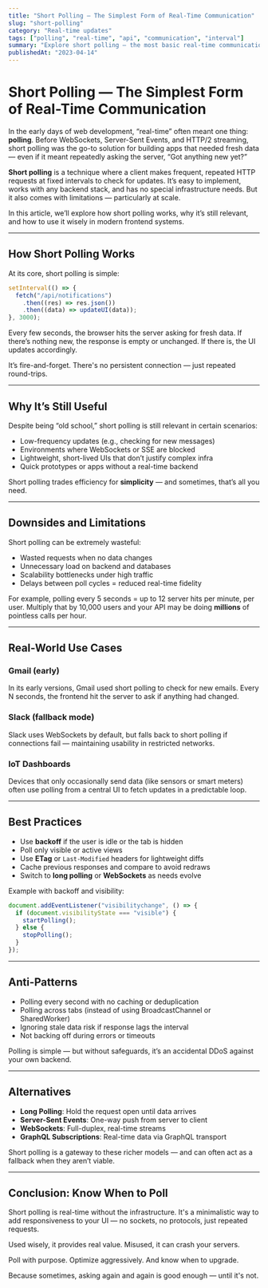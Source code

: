 ```yaml
---
title: "Short Polling — The Simplest Form of Real-Time Communication"
slug: "short-polling"
category: "Real-time updates"
tags: ["polling", "real-time", "api", "communication", "interval"]
summary: "Explore short polling — the most basic real-time communication pattern. Learn how it works, when to use it, and how it compares to other real-time techniques like long polling, SSE, and WebSockets."
publishedAt: "2023-04-14"
---
```


# Short Polling — The Simplest Form of Real-Time Communication

In the early days of web development, “real-time” often meant one thing: **polling**. Before WebSockets, Server-Sent Events, and HTTP/2 streaming, short polling was the go-to solution for building apps that needed fresh data — even if it meant repeatedly asking the server, “Got anything new yet?”

**Short polling** is a technique where a client makes frequent, repeated HTTP requests at fixed intervals to check for updates. It’s easy to implement, works with any backend stack, and has no special infrastructure needs. But it also comes with limitations — particularly at scale.

In this article, we’ll explore how short polling works, why it’s still relevant, and how to use it wisely in modern frontend systems.

---

## How Short Polling Works

At its core, short polling is simple:

```ts
setInterval(() => {
  fetch("/api/notifications")
    .then((res) => res.json())
    .then((data) => updateUI(data));
}, 3000);
```

Every few seconds, the browser hits the server asking for fresh data. If there’s nothing new, the response is empty or unchanged. If there is, the UI updates accordingly.

It’s fire-and-forget. There's no persistent connection — just repeated round-trips.

---

## Why It’s Still Useful

Despite being “old school,” short polling is still relevant in certain scenarios:
- Low-frequency updates (e.g., checking for new messages)
- Environments where WebSockets or SSE are blocked
- Lightweight, short-lived UIs that don’t justify complex infra
- Quick prototypes or apps without a real-time backend

Short polling trades efficiency for **simplicity** — and sometimes, that’s all you need.

---

## Downsides and Limitations

Short polling can be extremely wasteful:
- Wasted requests when no data changes
- Unnecessary load on backend and databases
- Scalability bottlenecks under high traffic
- Delays between poll cycles = reduced real-time fidelity

For example, polling every 5 seconds = up to 12 server hits per minute, per user. Multiply that by 10,000 users and your API may be doing **millions** of pointless calls per hour.

---

## Real-World Use Cases

### Gmail (early)

In its early versions, Gmail used short polling to check for new emails. Every N seconds, the frontend hit the server to ask if anything had changed.

### Slack (fallback mode)

Slack uses WebSockets by default, but falls back to short polling if connections fail — maintaining usability in restricted networks.

### IoT Dashboards

Devices that only occasionally send data (like sensors or smart meters) often use polling from a central UI to fetch updates in a predictable loop.

---

## Best Practices

- Use **backoff** if the user is idle or the tab is hidden
- Poll only visible or active views
- Use **ETag** or `Last-Modified` headers for lightweight diffs
- Cache previous responses and compare to avoid redraws
- Switch to **long polling** or **WebSockets** as needs evolve

Example with backoff and visibility:

```ts
document.addEventListener("visibilitychange", () => {
  if (document.visibilityState === "visible") {
    startPolling();
  } else {
    stopPolling();
  }
});
```

---

## Anti-Patterns

- Polling every second with no caching or deduplication
- Polling across tabs (instead of using BroadcastChannel or SharedWorker)
- Ignoring stale data risk if response lags the interval
- Not backing off during errors or timeouts

Polling is simple — but without safeguards, it’s an accidental DDoS against your own backend.

---

## Alternatives

- **Long Polling**: Hold the request open until data arrives
- **Server-Sent Events**: One-way push from server to client
- **WebSockets**: Full-duplex, real-time streams
- **GraphQL Subscriptions**: Real-time data via GraphQL transport

Short polling is a gateway to these richer models — and can often act as a fallback when they aren’t viable.

---

## Conclusion: Know When to Poll

Short polling is real-time without the infrastructure. It's a minimalistic way to add responsiveness to your UI — no sockets, no protocols, just repeated requests.

Used wisely, it provides real value. Misused, it can crash your servers.

Poll with purpose. Optimize aggressively. And know when to upgrade.

Because sometimes, asking again and again is good enough — until it's not.
